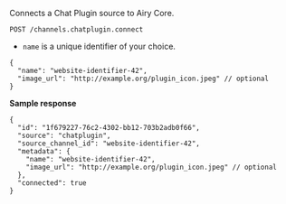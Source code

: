 Connects a Chat Plugin source to Airy Core.

```
POST /channels.chatplugin.connect
```

- `name` is a unique identifier of your choice.

```json5
{
  "name": "website-identifier-42",
  "image_url": "http://example.org/plugin_icon.jpeg" // optional
}
```

**Sample response**

```json5
{
  "id": "1f679227-76c2-4302-bb12-703b2adb0f66",
  "source": "chatplugin",
  "source_channel_id": "website-identifier-42",
  "metadata": {
    "name": "website-identifier-42",
    "image_url": "http://example.org/plugin_icon.jpeg" // optional
  },
  "connected": true
}
```
